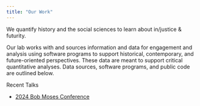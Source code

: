 ```yaml
---
title: "Our Work"
---
```


We quantify history and the social sciences to learn about in/justice & futurity.

Our lab works with and sources information and data for engagement and analysis using software programs to support historical, contemporary, and future-oriented perspectives. These data are meant to support critical quantitative analyses. Data sources, software programs, and public code are outlined below.


Recent Talks

  - [2024 Bob Moses Conference](work/2024_04_27_bob_moses/2024_04_27_bob_moses.qmd.html#/title-slide)



